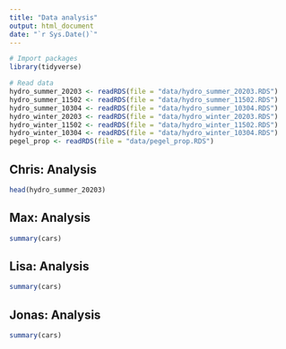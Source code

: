 ```yaml
---
title: "Data analysis"
output: html_document
date: "`r Sys.Date()`"
---
```


```r
# Import packages
library(tidyverse)

# Read data
hydro_summer_20203 <- readRDS(file = "data/hydro_summer_20203.RDS")
hydro_summer_11502 <- readRDS(file = "data/hydro_summer_11502.RDS")
hydro_summer_10304 <- readRDS(file = "data/hydro_summer_10304.RDS")
hydro_winter_20203 <- readRDS(file = "data/hydro_winter_20203.RDS")
hydro_winter_11502 <- readRDS(file = "data/hydro_winter_11502.RDS")
hydro_winter_10304 <- readRDS(file = "data/hydro_winter_10304.RDS")
pegel_prop <- readRDS(file = "data/pegel_prop.RDS")
```

## Chris: Analysis

```r
head(hydro_summer_20203)
```

## Max: Analysis

```r
summary(cars)
```
## Lisa: Analysis

```r
summary(cars)
```
## Jonas: Analysis

```r
summary(cars)
```